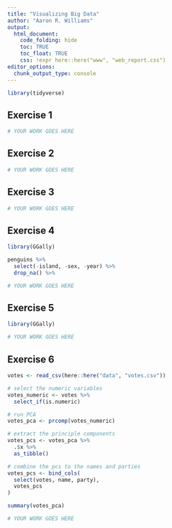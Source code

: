 ```yaml
---
title: "Visualizing Big Data"
author: "Aaron R. Williams"
output:
  html_document:
    code_folding: hide
    toc: TRUE
    toc_float: TRUE
    css: !expr here::here("www", "web_report.css")
editor_options:
  chunk_output_type: console
---
```


```r
library(tidyverse)

```

## Exercise 1

```r
# YOUR WORK GOES HERE

```

## Exercise 2

```r
# YOUR WORK GOES HERE

```

## Exercise 3

```r
# YOUR WORK GOES HERE

```

## Exercise 4

```r
library(GGally)

penguins %>%
  select(-island, -sex, -year) %>%
  drop_na() %>%

# YOUR WORK GOES HERE

```

## Exercise 5

```r
library(GGally)

# YOUR WORK GOES HERE

```

## Exercise 6

```r
votes <- read_csv(here::here("data", "votes.csv"))

# select the numeric variables
votes_numeric <- votes %>%
  select_if(is.numeric)

# run PCA
votes_pca <- prcomp(votes_numeric)

# extract the principle components
votes_pcs <- votes_pca %>%
  .$x %>%
  as_tibble()

# combine the pcs to the names and parties
votes_pcs <- bind_cols(
  select(votes, name, party),
  votes_pcs
)

summary(votes_pca)

```

```r
# YOUR WORK GOES HERE

```
